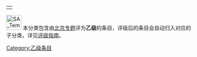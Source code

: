 {| align="right"
|{{PJ:北京/状态图表}}
|}
[[Image:SA_Temple_of_Heaven.jpg|40px]] 本分类包含由[[PJ:北京|北京专题]]评为'''乙级'''的条目，评级后的条目会自动归入对应的子分类，详见[[PJ:北京/评级|评级指南]]。

{{cat class|topic=北京|sort=北京|class=乙}}

{{CategoryTOC}}

[[Category:乙级条目|Category:乙级条目]]